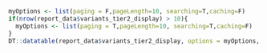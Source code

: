 
```r

myOptions <- list(paging = F,pageLength=10, searching=T,caching=F)
if(nrow(report_data$variants_tier2_display) > 10){
  myOptions <- list(paging = T,pageLength=10, searching=T,caching=F)
}
DT::datatable(report_data$variants_tier2_display, options = myOptions, escape=F, extensions = "Responsive")

```
